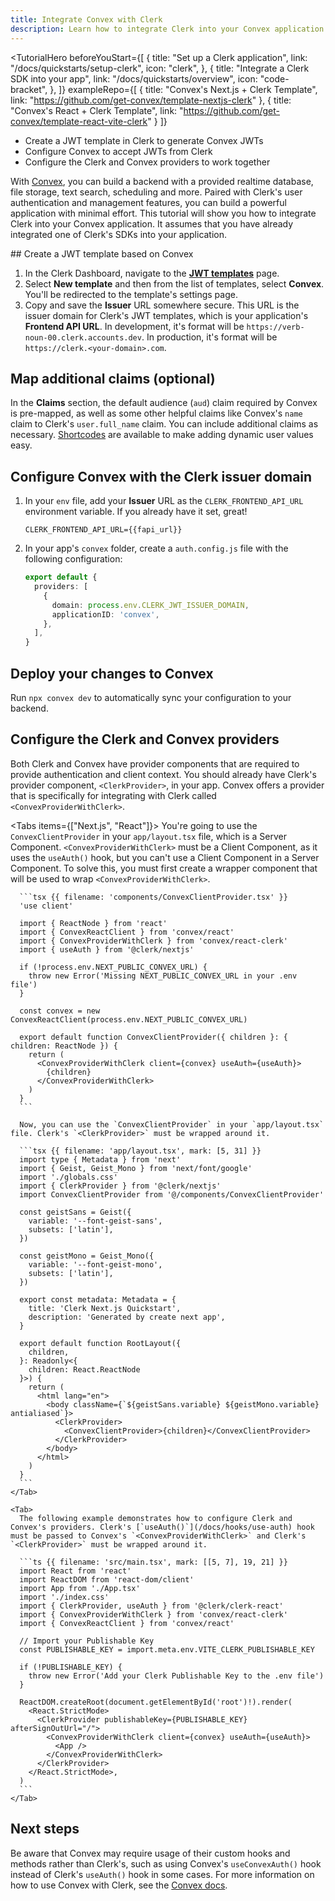 ```yaml
---
title: Integrate Convex with Clerk
description: Learn how to integrate Clerk into your Convex application.
---
```


<TutorialHero
  beforeYouStart={[
    {
      title: "Set up a Clerk application",
      link: "/docs/quickstarts/setup-clerk",
      icon: "clerk",
    },
    {
      title: "Integrate a Clerk SDK into your app",
      link: "/docs/quickstarts/overview",
      icon: "code-bracket",
    },
  ]}
  exampleRepo={[
    {
      title: "Convex's Next.js + Clerk Template",
      link: "https://github.com/get-convex/template-nextjs-clerk"
    },
    {
      title: "Convex's React + Clerk Template",
      link: "https://github.com/get-convex/template-react-vite-clerk"
    }
  ]}
>
  - Create a JWT template in Clerk to generate Convex JWTs
  - Configure Convex to accept JWTs from Clerk
  - Configure the Clerk and Convex providers to work together
</TutorialHero>

With [Convex](https://www.convex.dev/), you can build a backend with a provided realtime database, file storage, text search, scheduling and more. Paired with Clerk's user authentication and management features, you can build a powerful application with minimal effort. This tutorial will show you how to integrate Clerk into your Convex application. It assumes that you have already integrated one of Clerk's SDKs into your application.

<Steps>
  ## Create a JWT template based on Convex

  1. In the Clerk Dashboard, navigate to the [**JWT templates**](https://dashboard.clerk.com/last-active?path=jwt-templates) page.
  1. Select **New template** and then from the list of templates, select **Convex**. You'll be redirected to the template's settings page.
  1. Copy and save the **Issuer** URL somewhere secure. This URL is the issuer domain for Clerk's JWT templates, which is your application's **Frontend API URL**. In development, it's format will be `https://verb-noun-00.clerk.accounts.dev`. In production, it's format will be `https://clerk.<your-domain>.com`.

  ## Map additional claims (optional)

  In the **Claims** section, the default audience (`aud`) claim required by Convex is pre-mapped, as well as some other helpful claims like Convex's `name` claim to Clerk's `user.full_name` claim. You can include additional claims as necessary. [Shortcodes](/docs/backend-requests/jwt-templates#shortcodes) are available to make adding dynamic user values easy.

  ## Configure Convex with the Clerk issuer domain

  1. In your `env` file, add your **Issuer** URL as the `CLERK_FRONTEND_API_URL` environment variable. If you already have it set, great!
     ```env {{ filename: '.env' }}
     CLERK_FRONTEND_API_URL={{fapi_url}}
     ```
  1. In your app's `convex` folder, create a `auth.config.js` file with the following configuration:
     ```ts {{ filename: 'convex/auth.config.js' }}
     export default {
       providers: [
         {
           domain: process.env.CLERK_JWT_ISSUER_DOMAIN,
           applicationID: 'convex',
         },
       ],
     }
     ```

  ## Deploy your changes to Convex

  Run `npx convex dev` to automatically sync your configuration to your backend.

  ## Configure the Clerk and Convex providers

  Both Clerk and Convex have provider components that are required to provide authentication and client context. You should already have Clerk's provider component, `<ClerkProvider>`, in your app. Convex offers a provider that is specifically for integrating with Clerk called `<ConvexProviderWithClerk>`.

  <Tabs items={["Next.js", "React"]}>
    <Tab>
      You're going to use the `ConvexClientProvider` in your `app/layout.tsx` file, which is a Server Component. `<ConvexProviderWithClerk>` must be a Client Component, as it uses the `useAuth()` hook, but you can't use a Client Component in a Server Component. To solve this, you must first create a wrapper component that will be used to wrap `<ConvexProviderWithClerk>`.

      ```tsx {{ filename: 'components/ConvexClientProvider.tsx' }}
      'use client'

      import { ReactNode } from 'react'
      import { ConvexReactClient } from 'convex/react'
      import { ConvexProviderWithClerk } from 'convex/react-clerk'
      import { useAuth } from '@clerk/nextjs'

      if (!process.env.NEXT_PUBLIC_CONVEX_URL) {
        throw new Error('Missing NEXT_PUBLIC_CONVEX_URL in your .env file')
      }

      const convex = new ConvexReactClient(process.env.NEXT_PUBLIC_CONVEX_URL)

      export default function ConvexClientProvider({ children }: { children: ReactNode }) {
        return (
          <ConvexProviderWithClerk client={convex} useAuth={useAuth}>
            {children}
          </ConvexProviderWithClerk>
        )
      }
      ```

      Now, you can use the `ConvexClientProvider` in your `app/layout.tsx` file. Clerk's `<ClerkProvider>` must be wrapped around it.

      ```tsx {{ filename: 'app/layout.tsx', mark: [5, 31] }}
      import type { Metadata } from 'next'
      import { Geist, Geist_Mono } from 'next/font/google'
      import './globals.css'
      import { ClerkProvider } from '@clerk/nextjs'
      import ConvexClientProvider from '@/components/ConvexClientProvider'

      const geistSans = Geist({
        variable: '--font-geist-sans',
        subsets: ['latin'],
      })

      const geistMono = Geist_Mono({
        variable: '--font-geist-mono',
        subsets: ['latin'],
      })

      export const metadata: Metadata = {
        title: 'Clerk Next.js Quickstart',
        description: 'Generated by create next app',
      }

      export default function RootLayout({
        children,
      }: Readonly<{
        children: React.ReactNode
      }>) {
        return (
          <html lang="en">
            <body className={`${geistSans.variable} ${geistMono.variable} antialiased`}>
              <ClerkProvider>
                <ConvexClientProvider>{children}</ConvexClientProvider>
              </ClerkProvider>
            </body>
          </html>
        )
      }
      ```
    </Tab>

    <Tab>
      The following example demonstrates how to configure Clerk and Convex's providers. Clerk's [`useAuth()`](/docs/hooks/use-auth) hook must be passed to Convex's `<ConvexProviderWithClerk>` and Clerk's `<ClerkProvider>` must be wrapped around it.

      ```ts {{ filename: 'src/main.tsx', mark: [[5, 7], 19, 21] }}
      import React from 'react'
      import ReactDOM from 'react-dom/client'
      import App from './App.tsx'
      import './index.css'
      import { ClerkProvider, useAuth } from '@clerk/clerk-react'
      import { ConvexProviderWithClerk } from 'convex/react-clerk'
      import { ConvexReactClient } from 'convex/react'

      // Import your Publishable Key
      const PUBLISHABLE_KEY = import.meta.env.VITE_CLERK_PUBLISHABLE_KEY

      if (!PUBLISHABLE_KEY) {
        throw new Error('Add your Clerk Publishable Key to the .env file')
      }

      ReactDOM.createRoot(document.getElementById('root')!).render(
        <React.StrictMode>
          <ClerkProvider publishableKey={PUBLISHABLE_KEY} afterSignOutUrl="/">
            <ConvexProviderWithClerk client={convex} useAuth={useAuth}>
              <App />
            </ConvexProviderWithClerk>
          </ClerkProvider>
        </React.StrictMode>,
      )
      ```
    </Tab>
  </Tabs>
</Steps>

## Next steps

Be aware that Convex may require usage of their custom hooks and methods rather than Clerk's, such as using Convex's `useConvexAuth()` hook instead of Clerk's `useAuth()` hook in some cases. For more information on how to use Convex with Clerk, see the [Convex docs](https://docs.convex.dev/auth/clerk).
